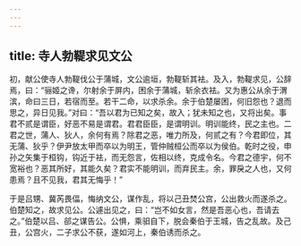 ```yaml
---
---
---
```

title: 寺人勃鞮求见文公
---


初，献公使寺人勃鞮伐公于蒲城，文公逾垣，勃鞮斩其袪。及入，勃鞮求见，公辞焉，曰：“骊姬之谗，尔射余于屏内，困余于蒲城，斩余衣袪。又为惠公从余于渭滨，命曰三日，若宿而至。若干二命，以求杀余。余于伯楚屡困，何旧怨也？退而思之，异日见我。”对曰：“吾以君为已知之矣，故入；犹未知之也，又将出矣。事君不贰是谓臣，好恶不易是谓君。君君臣臣，是谓明训。明训能终，民之主也。二君之世，蒲人、狄人，余何有焉？除君之恶，唯力所及，何贰之有？今君即位，其无蒲、狄乎？伊尹放太甲而卒以为明王，管仲贼桓公而卒以为侯伯。乾时之役，申孙之矢集于桓钩，钩近于袪，而无怨言，佐相以终，克成令名。今君之德宇，何不宽裕也？恶其所好，其能久矣？君实不能明训，而弃民主。余，罪戾之人也，又何患焉？且不见我，君其无悔乎！”

于是吕甥、冀芮畏偪，悔纳文公，谋作乱，将以己丑焚公宫，公出救火而遂杀之。伯楚知之，故求见公。公遽出见之，曰：“岂不如女言，然是吾恶心也，吾请去之。”伯楚以吕、郤之谋告公。公惧，乘驲自下，脱会秦伯于王城，告之乱故。及己丑，公宫火，二子求公不获，遂如河上，秦伯诱而杀之。

